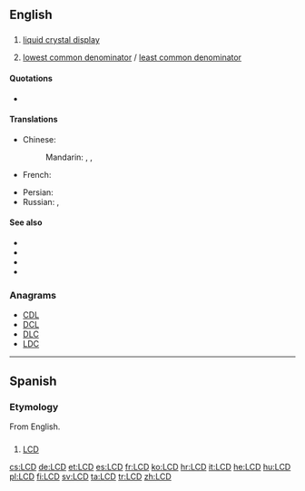 ==English==
{{wikipedia}}

==={{initialism-old|en}}===
{{en-noun}}

# {{context|electronics|computing|lang=en}} [[liquid crystal display]]
# {{context|number theory|lang=en}} [[lowest common denominator]] / [[least common denominator]]

====Quotations====
* {{seeCites}}

====Translations====
{{trans-top|liquid crystal display}}
* Chinese:
*: Mandarin: {{t|cmn|液晶显示屏|sc=Hani}}, {{t|cmn|液晶显示器|sc=Hani}}, {{t+|cmn|LCD|sc=Hani}}
* French: {{t|fr|ACL}}
{{trans-mid}}
* Persian: {{t|fa|ال‌سی‌دی|tr=el-si-di|sc=fa-Arab}}
* Russian: {{t|ru|ЖКД|m|tr=ŽKD|sc=Cyrl}}, {{t|ru|ЖК-дисплей|m|tr=ŽK-displéj|sc=Cyrl}}
{{trans-bottom}}

====See also====
* {{l|en|CRT}}
* {{l|en|LED}}
* {{l|en|TFT}}
* {{l|en|VDU}}

===Anagrams===
* [[CDL#English|CDL]]
* [[DCL#English|DCL]]
* [[DLC#English|DLC]]
* [[LDC#English|LDC]]

----

==Spanish==
{{wikipedia|lang=es}}

===Etymology===
From English.

==={{initialism-old|es}}===
{{es-noun|m}}

# {{context|electronics|computing|lang=es}} [[#English|LCD]] {{gloss|liquid crystal display}}

[[cs:LCD]]
[[de:LCD]]
[[et:LCD]]
[[es:LCD]]
[[fr:LCD]]
[[ko:LCD]]
[[hr:LCD]]
[[it:LCD]]
[[he:LCD]]
[[hu:LCD]]
[[pl:LCD]]
[[fi:LCD]]
[[sv:LCD]]
[[ta:LCD]]
[[tr:LCD]]
[[zh:LCD]]